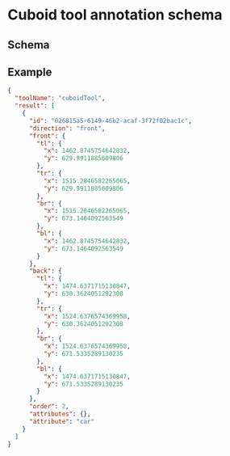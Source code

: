 
# Cuboid tool annotation schema

## Schema

<JsonSchemaTable schema={jsonschema} />

## Example

```json
{
  "toolName": "cuboidTool",
  "result": [
    {
      "id": "026815a5-6149-46b2-acaf-3f72f02bac1c",
      "direction": "front",
      "front": {
        "tl": {
          "x": 1462.8745754642832,
          "y": 629.9911885609806
        },
        "tr": {
          "x": 1515.2846582265065,
          "y": 629.9911885609806
        },
        "br": {
          "x": 1515.2846582265065,
          "y": 673.1464092563549
        },
        "bl": {
          "x": 1462.8745754642832,
          "y": 673.1464092563549
        }
      },
      "back": {
        "tl": {
          "x": 1474.6371715130847,
          "y": 630.3624051292308
        },
        "tr": {
          "x": 1524.6376574369958,
          "y": 630.3624051292308
        },
        "br": {
          "x": 1524.6376574369958,
          "y": 671.5335289130235
        },
        "bl": {
          "x": 1474.6371715130847,
          "y": 671.5335289130235
        }
      },
      "order": 2,
      "attributes": {},
      "attribute": "car"
    }
  ]
}
```
